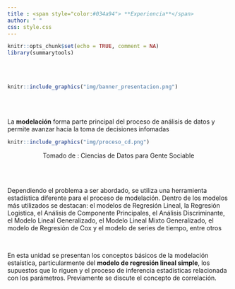 ```yaml
---
title : <span style="color:#034a94"> **Experiencia**</span>
author: " "
css: style.css
---
```




```r
knitr::opts_chunk$set(echo = TRUE, comment = NA)
library(summarytools)

```

</br></br>

```r
knitr::include_graphics("img/banner_presentacion.png")
```
</br></br>

La **modelación** forma parte principal del proceso de análisis de datos y permite avanzar hacia la toma de decisiones infomadas 


```r
knitr::include_graphics("img/proceso_cd.png")
```
<center>Tomado de : Ciencias de Datos para Gente Sociable</center>

</br></br>

Dependiendo el problema a ser abordado, se utiliza una herramienta estadística diferente para el proceso de modelación. Dentro de los modelos más utilizados se destacan: el modelos de Regresión Lineal, la Regresión Logistica, el Análisis de Componente Principales, el Análisis Discriminante, el Modelo Lineal Generalizado, el Modelo Lineal Mixto Generalizado, el modelo de Regresión de Cox y el modelo de series de tiempo, entre otros

<br/>

En esta unidad se presentan los conceptos básicos de la modelación estaística, particularmente del **modelo de regresión lineal simple**, los supuestos que lo riguen y el proceso de inferencia estadísticas relacionada con los parámetros. Previamente se discute el concepto de correlación.

